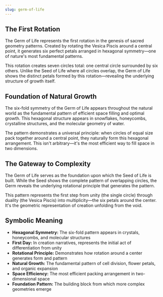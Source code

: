 ```yaml
---
slug: germ-of-life
---
```


<Section title="The First Rotation">

## The First Rotation

The Germ of Life represents the first rotation in the genesis of sacred geometry patterns. Created by rotating the Vesica Piscis around a central point, it generates six perfect petals arranged in hexagonal symmetry—one of nature's most fundamental patterns.

This rotation creates seven circles total: one central circle surrounded by six others. Unlike the Seed of Life where all circles overlap, the Germ of Life shows the distinct petals formed by this rotation—revealing the underlying structure of growth itself.

</Section>

<Section title="Foundation of Natural Growth">

## Foundation of Natural Growth

The six-fold symmetry of the Germ of Life appears throughout the natural world as the fundamental pattern of efficient space filling and optimal growth. This hexagonal structure appears in snowflakes, honeycombs, crystalline structures, and the molecular geometry of water.

The pattern demonstrates a universal principle: when circles of equal size pack together around a central point, they naturally form this hexagonal arrangement. This isn't arbitrary—it's the most efficient way to fill space in two dimensions.

</Section>

<Section title="The Gateway to Complexity">

## The Gateway to Complexity

The Germ of Life serves as the foundation upon which the Seed of Life is built. While the Seed shows the complete pattern of overlapping circles, the Germ reveals the underlying rotational principle that generates the pattern.

This pattern represents the first step from unity (the single circle) through duality (the Vesica Piscis) into multiplicity—the six petals around the center. It's the geometric representation of creation unfolding from the void.

</Section>

<Section title="Symbolic Meaning">

## Symbolic Meaning

- **Hexagonal Symmetry:** The six-fold pattern appears in crystals, honeycombs, and molecular structures
- **First Day:** In creation narratives, represents the initial act of differentiation from unity
- **Rotational Principle:** Demonstrates how rotation around a center generates form and pattern
- **Natural Growth:** The fundamental pattern of cell division, flower petals, and organic expansion
- **Space Efficiency:** The most efficient packing arrangement in two-dimensional space
- **Foundation Pattern:** The building block from which more complex geometries emerge

</Section>

<RelatedGeometries slug="germ-of-life" />
